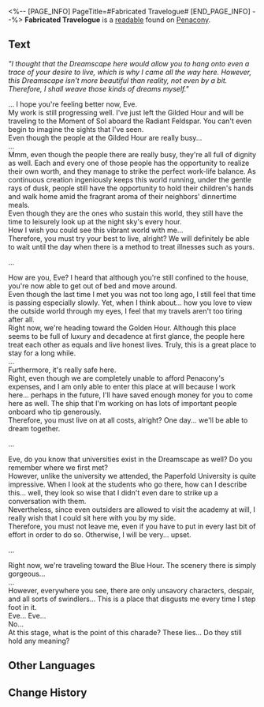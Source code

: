 <%-- [PAGE_INFO]
PageTitle=#Fabricated Travelogue#
[END_PAGE_INFO] --%>
{{Readable Infobox
|id           = 369
|partIds      = 190664
|title        = 
|image        = Item Penacony Readable 1.png
|world        = Penacony
|parts        = 1
|author       = <!--to be added-->
|description  = This appears to be the final part of a letter from a ship staff to a family member who has been bedridden for a long time.
|part1        = Fabricated Travelogue
|source1      = {{cx|Source missing}}
|characters   = 
|factions     = Penacony
}}
'''Fabricated Travelogue''' is a [[readable]] found on [[Penacony]].
<!--
==Location==
{{Map Embed|<map name>|<marker id>}}
-->
==Text==
''"I thought that the Dreamscape here would allow you to hang onto even a trace of your desire to live, which is why I came all the way here. However, this Dreamscape isn't more beautiful than reality, not even by a bit. Therefore, I shall weave those kinds of dreams myself."''

... I hope you're feeling better now, Eve.<br />
My work is still progressing well. I've just left the Gilded Hour and will be traveling to the Moment of Sol aboard the Radiant Feldspar. You can't even begin to imagine the sights that I've seen.<br />
Even though the people at the Gilded Hour are really busy...<br />
...<br />
Mmm, even though the people there are really busy, they're all full of dignity as well. Each and every one of those people has the opportunity to realize their own worth, and they manage to strike the perfect work-life balance. As continuous creation ingeniously keeps this world running, under the gentle rays of dusk, people still have the opportunity to hold their children's hands and walk home amid the fragrant aroma of their neighbors' dinnertime meals.<br />
Even though they are the ones who sustain this world, they still have the time to leisurely look up at the night sky's every hour.<br />
How I wish you could see this vibrant world with me...<br />
Therefore, you must try your best to live, alright? We will definitely be able to wait until the day when there is a method to treat illnesses such as yours.

...

How are you, Eve? I heard that although you're still confined to the house, you're now able to get out of bed and move around.<br />
Even though the last time I met you was not too long ago, I still feel that time is passing especially slowly. Yet, when I think about... how you love to view the outside world through my eyes, I feel that my travels aren't too tiring after all.<br />
Right now, we're heading toward the Golden Hour. Although this place seems to be full of luxury and decadence at first glance, the people here treat each other as equals and live honest lives. Truly, this is a great place to stay for a long while.<br />
...<br />
Furthermore, it's really safe here.<br />
Right, even though we are completely unable to afford Penacony's expenses, and I am only able to enter this place at will because I work here... perhaps in the future, I'll have saved enough money for you to come here as well. The ship that I'm working on has lots of important people onboard who tip generously.<br />
Therefore, you must live on at all costs, alright? One day... we'll be able to dream together.

...

Eve, do you know that universities exist in the Dreamscape as well? Do you remember where we first met?<br />
However, unlike the university we attended, the Paperfold University is quite impressive. When I look at the students who go there, how can I describe this... well, they look so wise that I didn't even dare to strike up a conversation with them.<br />
Nevertheless, since even outsiders are allowed to visit the academy at will, I really wish that I could sit here with you by my side.<br />
Therefore, you must not leave me, even if you have to put in every last bit of effort in order to do so. Otherwise, I will be very... upset.

...

Right now, we're traveling toward the Blue Hour. The scenery there is simply gorgeous...<br />
...<br />
However, everywhere you see, there are only unsavory characters, despair, and all sorts of swindlers... This is a place that disgusts me every time I step foot in it.<br />
Eve... Eve...<br />
No...<br />
At this stage, what is the point of this charade? These lies... Do they still hold any meaning?

<!--
==Trivia==
* 
-->
==Other Languages==
{{Other Languages
|en   = Fabricated Travelogue
|zhs  = 虚构的风物记录
|zht  = 虛構的風物紀錄
|ja   = 虚構の風物記録
|ko   = 허구의 풍물 기록
|es   = Diario de viaje inventado
|fr   = Carnet de route fictif
|ru   = Выдуманные путевые заметки
|th   = บันทึกทิวทัศน์สมมติ
|vi   = Ghi Chép Cảnh Vật Hư Cấu
|de   = Erfundener Reisebericht
|id   = Catatan Pemandangan yang Fiktif
|pt   = Diário de Viagem Fabricado
}}

==Change History==
{{Change History|2.3}}